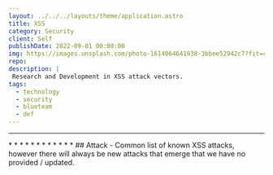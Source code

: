 ```yaml
---
layout: ../../../layouts/theme/application.astro
title: XSS
category: Security
client: Self
publishDate: 2022-09-01 00:00:00
img: https://images.unsplash.com/photo-1614064641938-3bbee52942c7?fit=crop&w=1400&h=700&q=75
repo:
description: |
 Research and Development in XSS attack vectors.
tags:
  - technology
  - security
  - blueteam
  - def
---
```


* * *
<XSSInfo />
* * *
<XSSReference />
* * *
<XSSVector />
* * *
<XSSDefense />
* * *
## Attack
- Common list of known XSS attacks, however there will always be new attacks that emerge that we have no provided / updated. 
